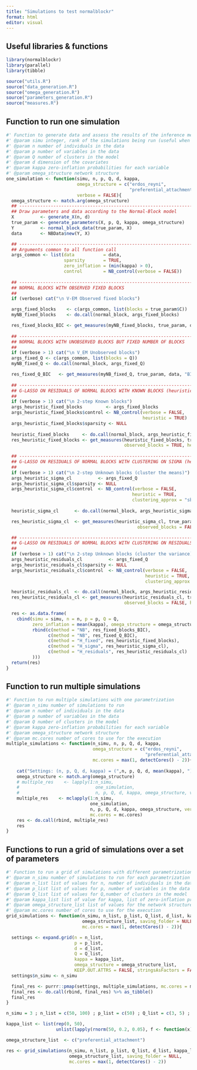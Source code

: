 ```yaml
---
title: "Simulations to test normalblockr"
format: html
editor: visual
---
```


## Useful libraries & functions

```r
library(normalblockr)
library(parallel)
library(tibble)
```

```r
source("utils.R")
source("data_generation.R")
source("omega_generation.R")
source("parameters_generation.R")
source("measures.R")
```

## Function to run one simulation

```r
#' Function to generate data and assess the results of the inference methods once
#' @param simu integer, rank of the simulations being run (useful when running multiple simulations)
#' @param n number of individuals in the data
#' @param p number of variables in the data 
#' @param Q number of clusters in the model
#' @param d dimension of the covariates
#' @param kappa zero-inflation probabilities for each variable
#' @param omega_structure network structure
one_simulation <- function(simu, n, p, Q, d, kappa,
                           omega_structure = c("erdos_reyni",
                                               "preferential_attachment","community"),
                           verbose = FALSE){
  omega_structure <- match.arg(omega_structure)
  ## -------------------------------------------------------------------------------------
  ## Draw parameters and data according to the Normal-Block model
  X          <- generate_X(n, d)
  true_param <- generate_parameters(X, p, Q, kappa, omega_structure)
  Y          <- normal_block_data(true_param, X)
  data       <- NBData$new(Y, X)

  ## -------------------------------------------------------------------------------------
  ## Arguments common to all function call
  args_common <- list(data           = data,
                      sparsity       = TRUE,
                      zero_inflation = (min(kappa) > 0),
                      control        = NB_control(verbose = FALSE))
  
  ## -------------------------------------------------------------------------------------
  ## NORMAL BLOCKS WITH OBSERVED FIXED BLOCKS
  ##
  if (verbose) cat("\n V-EM Observed fixed blocks")

  args_fixed_blocks    <- c(args_common, list(blocks = true_param$C))
  myNB_fixed_blocks    <- do.call(normal_block, args_fixed_blocks)

  res_fixed_blocks_BIC <- get_measures(myNB_fixed_blocks, true_param, data, "BIC", TRUE)
  
  ## -------------------------------------------------------------------------------------
  ## NORMAL BLOCKS WITH UNOBSERVED BLOCKS BUT FIXED NUMBER OF BLOCKS
  ##
  if (verbose > 1) cat("\n V_EM Unobserved blocks")
  args_fixed_Q <- c(args_common, list(blocks = Q))
  myNB_fixed_Q <- do.call(normal_block, args_fixed_Q)

  res_fixed_Q_BIC   <- get_measures(myNB_fixed_Q, true_param, data, "BIC")
  
  ## -------------------------------------------------------------------------------------
  ## G-LASSO ON RESIDUALS OF NORMAL BLOCKS WITH KNOWN BLOCKS (heuristic method)
  ##
  if (verbose > 1) cat("\n 2-step Known blocks")
  args_heuristic_fixed_blocks         <- args_fixed_blocks
  args_heuristic_fixed_blocks$control <- NB_control(verbose = FALSE,
                                                    heuristic = TRUE)
  args_heuristic_fixed_blocks$sparsity <- NULL
  
  heuristic_fixed_blocks     <- do.call(normal_block, args_heuristic_fixed_blocks)
  res_heuristic_fixed_blocks <- get_measures(heuristic_fixed_blocks, true_param, data,
                                             observed_blocks = TRUE, heuristic = TRUE)
  
  ## -------------------------------------------------------------------------------------
  ## G-LASSO ON RESIDUALS OF NORMAL BLOCKS WITH CLUSTERING ON SIGMA (heuristic method)
  ##
  if (verbose > 1) cat("\n 2-step Unknown blocks (cluster the means)")
  args_heuristic_sigma_cl          <- args_fixed_Q
  args_heuristic_sigma_cl$sparsity <- NULL
  args_heuristic_sigma_cl$control  <- NB_control(verbose = FALSE,
                                                heuristic = TRUE,
                                                clustering_approx = "sbm")
  
  heuristic_sigma_cl      <- do.call(normal_block, args_heuristic_sigma_cl)

  res_heuristic_sigma_cl  <- get_measures(heuristic_sigma_cl, true_param, data,
                                                  observed_blocks = FALSE, heuristic = TRUE)

  ## -------------------------------------------------------------------------------------
  ## G-LASSO ON RESIDUALS OF NORMAL BLOCKS WITH CLUSTERING ON RESIDUALS (heuristic method)
  ##
  if (verbose > 1) cat("\n 2-step Unknown blocks (cluster the variance)")
  args_heuristic_residuals_cl          <- args_fixed_Q
  args_heuristic_residuals_cl$sparsity <- NULL
  args_heuristic_residuals_cl$control  <- NB_control(verbose = FALSE,
                                                     heuristic = TRUE,
                                                     clustering_approx = "kmeans")

  heuristic_residuals_cl  <- do.call(normal_block, args_heuristic_residuals_cl)
  res_heuristic_residuals_cl <- get_measures(heuristic_residuals_cl, true_param, data,
                                             observed_blocks = FALSE, heuristic = TRUE)

  res <- as.data.frame(
    cbind(simu = simu, n = n, p = p, Q = Q,
          zero_inflation = mean(kappa), omega_structure = omega_structure,
          rbind(c(method = "NB", res_fixed_blocks_BIC),
                c(method = "NB", res_fixed_Q_BIC),
                c(method = "H_fixed", res_heuristic_fixed_blocks),
                c(method = "H_sigma", res_heuristic_sigma_cl),
                c(method = "H_residuals", res_heuristic_residuals_cl)
          )))
  return(res)
}
```

## Function to run multiple simulations

```r
#' Function to run multiple simulations with one parametrization
#' @param n_simu number of simulations to run
#' @param n number of individuals in the data
#' @param p number of variables in the data 
#' @param Q number of clusters in the model
#' @param kappa zero-inflation probabilities for each variable
#' @param omega_structure network structure
#' @param mc.cores number of cores to use for the execution
multiple_simulations <- function(n_simu, n, p, Q, d, kappa,
                                 omega_structure = c("erdos_reyni",
                                                     "preferential_attachment","community"),
                                 mc.cores = max(1, detectCores() - 2)){
  
    cat("Settings: (n, p, Q, d, kappa) = (",n, p, Q, d, mean(kappa), ")\n")
    omega_structure <- match.arg(omega_structure)
    # multiple_res    <- lapply(1:n_simu,
    #                             one_simulation,
    #                             n, p, Q, d, kappa, omega_structure, verbose = FALSE)
    multiple_res    <- mclapply(1:n_simu,
                                one_simulation,
                                n, p, Q, d, kappa, omega_structure, verbose = FALSE,
                                mc.cores = mc.cores)
    res <- do.call(rbind, multiple_res)
    res
}
```

## Functions to run a grid of simulations over a set of parameters

```r
#' Function to run a grid of simulations with different parametrization
#' @param n_simu number of simulations to run for each parametrization
#' @param n_list list of values for n, number of individuals in the data
#' @param p_list list of values for p, number of variables in the data 
#' @param Q_list list of values for Q,number of clusters in the model
#' @param kappa_list list of value for kappa, list of zero-inflation probabilities for each variable
#' @param omega_structure_list list of values for the network structure
#' @param mc.cores number of cores to use for the execution
grid_simulations <- function(n_simu, n_list, p_list, Q_list, d_list, kappa_list,
                             omega_structure_list, saving_folder = NULL,
                             mc.cores = max(1, detectCores() - 2)){

  settings <- expand.grid(n = n_list,
                          p = p_list,
                          d = d_list,
                          Q = Q_list,
                          kappa = kappa_list,
                          omega_structure = omega_structure_list,
                          KEEP.OUT.ATTRS = FALSE, stringsAsFactors = FALSE) %>% as_tibble()
  settings$n_simu <- n_simu

  final_res <- purrr::pmap(settings, multiple_simulations, mc.cores = mc.cores)
  final_res <- do.call(rbind, final_res) %>% as_tibble()
  final_res
}
```

```r
n_simu = 3 ; n_list = c(50, 100) ; p_list = c(50) ; Q_list = c(3, 5) ; d_list = c(1) 

kappa_list <- list(rep(0, 50),
                   unlist(lapply(rnorm(50, 0.2, 0.05), f <- function(x){min(x, 0.9)})))

omega_structure_list  <- c("preferential_attachment")

res <- grid_simulations(n_simu, n_list, p_list, Q_list, d_list, kappa_list,
                        omega_structure_list, saving_folder = NULL,
                        mc.cores = max(1, detectCores() - 2))
```

